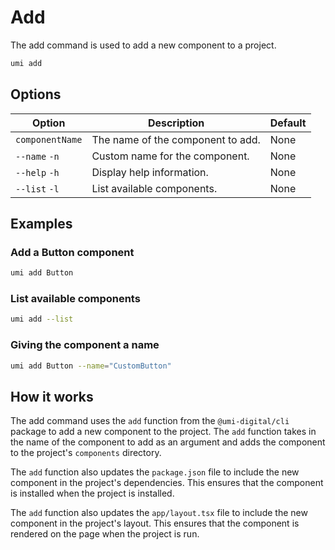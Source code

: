 # Add

The add command is used to add a new component to a project.

```bash copy
umi add
```

## Options

| Option | Description | Default |
| --- | --- | --- |
| `componentName` | The name of the component to add. | None |
| `--name` `-n` | Custom name for the component. | None |
| `--help` `-h` | Display help information. | None |
| `--list` `-l` | List available components. | None |

## Examples

### Add a Button component

```bash copy
umi add Button
```

### List available components

```bash copy
umi add --list
```

### Giving the component a name

```bash copy
umi add Button --name="CustomButton"
```

## How it works

The add command uses the `add` function from the `@umi-digital/cli` package to add a new component to the project. The `add` function takes in the name of the component to add as an argument and adds the component to the project's `components` directory.

The `add` function also updates the `package.json` file to include the new component in the project's dependencies. This ensures that the component is installed when the project is installed.

The `add` function also updates the `app/layout.tsx` file to include the new component in the project's layout. This ensures that the component is rendered on the page when the project is run.

